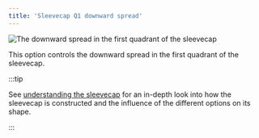 ```yaml
---
title: 'Sleevecap Q1 downward spread'
---
```


![The downward spread in the first quadrant of the sleevecap](./sleevecapq1downwardspread.svg)

This option controls the downward spread in the first quadrant of the sleevecap.

:::tip

See [understanding the sleevecap](/docs/designs/brian#understanding-the-sleevecap) for an in-depth
look into how the sleevecap is constructed and the influence of the different options on its shape.

:::
